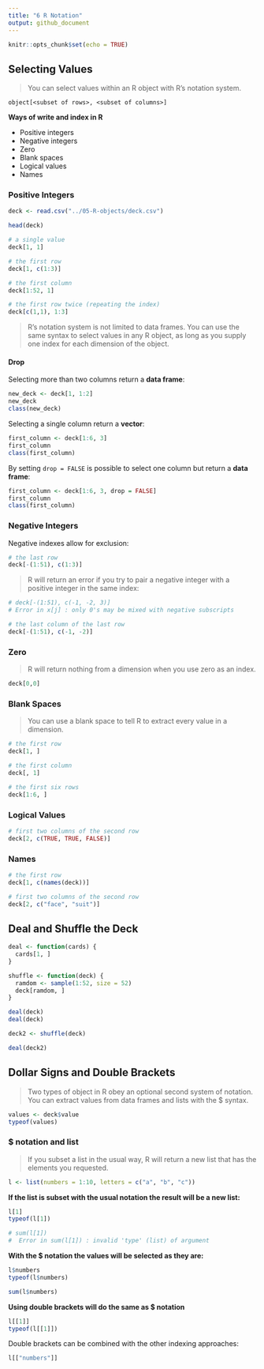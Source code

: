 ```yaml
---
title: "6 R Notation"
output: github_document
---
```


```r
knitr::opts_chunk$set(echo = TRUE)
```


## Selecting Values
 
  > You can select values within an R object with R’s notation system.
  
```
object[<subset of rows>, <subset of columns>]
```

 __Ways of write and index in R__
 
- Positive integers
- Negative integers
- Zero
- Blank spaces
- Logical values
- Names


### Positive Integers
```r
deck <- read.csv("../05-R-objects/deck.csv")
```

```r
head(deck)

# a single value
deck[1, 1]

# the first row
deck[1, c(1:3)]

# the first column
deck[1:52, 1]

# the first row twice (repeating the index)
deck[c(1,1), 1:3]
```

>R’s notation system is not limited to data frames. You can use the same syntax to select values in any R object, as long as you supply one index for each dimension of the object.


#### Drop

Selecting more than two columns return a __data frame__:
```r
new_deck <- deck[1, 1:2]
new_deck
class(new_deck)
```

Selecting a single column return a __vector__:
```r
first_column <- deck[1:6, 3]
first_column
class(first_column)
```

By setting `drop = FALSE` is possible to select one column but return a __data frame__:
```r
first_column <- deck[1:6, 3, drop = FALSE]
first_column
class(first_column)
```


### Negative Integers

Negative indexes allow for exclusion:
```r
# the last row
deck[-(1:51), c(1:3)]
```

> R will return an error if you try to pair a negative integer with a positive integer in the same index:

```r
# deck[-(1:51), c(-1, -2, 3)]
# Error in x[j] : only 0's may be mixed with negative subscripts

# the last column of the last row
deck[-(1:51), c(-1, -2)]
```


### Zero

>R will return nothing from a dimension when you use zero as an index.

```r
deck[0,0]
```


### Blank Spaces

>You can use a blank space to tell R to extract every value in a dimension.

```r
# the first row
deck[1, ]

# the first column
deck[, 1]

# the first six rows
deck[1:6, ]
```


### Logical Values
```r
# first two columns of the second row
deck[2, c(TRUE, TRUE, FALSE)]
```


### Names
```r
# the first row
deck[1, c(names(deck))]

# first two columns of the second row
deck[2, c("face", "suit")]
```

## Deal and Shuffle the Deck
```r
deal <- function(cards) {
  cards[1, ]
}

shuffle <- function(deck) {
  ramdom <- sample(1:52, size = 52)
  deck[ramdom, ]
}
```

```r
deal(deck)
deal(deck)
```

```r
deck2 <- shuffle(deck)
```

```r
deal(deck2)
```


## Dollar Signs and Double Brackets

> Two types of object in R obey an optional second system of notation. You can extract values from data frames and lists with the $ syntax. 

```r
values <- deck$value
typeof(values)
```

### $ notation and list

>If you subset a list in the usual way, R will return a new list that has the elements you requested.

```r
l <- list(numbers = 1:10, letters = c("a", "b", "c"))
```

__If the list is subset with the usual notation the result will be a new list:__
```r
l[1]
typeof(l[1])
```

```r
# sum(l[1])
#  Error in sum(l[1]) : invalid 'type' (list) of argument
```

__With the $ notation the values will be selected as they are:__
```r
l$numbers
typeof(l$numbers)
```

```r
sum(l$numbers)
```

__Using double brackets will do the same as $ notation__
```r
l[[1]]
typeof(l[[1]])
```

Double brackets can be combined with the other indexing approaches:
```r
l[["numbers"]]
```


